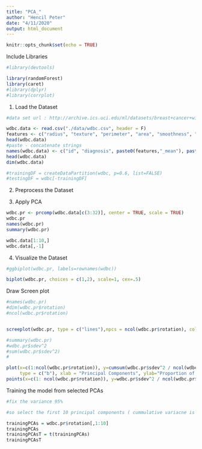 ```yaml
---
title: "PCA_"
author: "Hencil Peter"
date: "4/11/2020"
output: html_document
---
```


```r
knitr::opts_chunk$set(echo = TRUE)
```
Include Libraries 

```r
#library(devtools)

library(randomForest)
library(caret)
#library(dplyr)
#library(corrplot)

```


1. Load the Dataset
```r
#data set url : http://archive.ics.uci.edu/ml/datasets/breast+cancer+wisconsin+(diagnostic)

wdbc.data <- read.csv("./data/wdbc.csv", header = F)
features <- c("radius", "texture", "perimeter", "area", "smoothness", "compactness", "concavity", "concave_points", "symmetry", "fractal_dimension")
head(wdbc.data)
#paste - concatenate strings 
names(wdbc.data) <- c("id", "diagnosis", paste0(features,"_mean"), paste0(features,"_se"), paste0(features,"_worst"))
head(wdbc.data)
dim(wdbc.data)

#trainingDF = createDataPartition(wdbc, p=0.6, list=FALSE) 
#testingDF = wdbc[-trainingDF]
```


2. Preprocess the Dataset 


3. Apply PCA

```r
wdbc.pr <- prcomp(wdbc.data[c(3:32)], center = TRUE, scale = TRUE)
wdbc.pr 
names(wdbc.pr)
summary(wdbc.pr)

wdbc.data[1:10,]
wdbc.data[,-1]

```

4. Visualize the Dataset

```r
#ggbiplot(wdbc.pr, labels=rownames(wdbc))

biplot(wdbc.pr, choices = c(1,2), scale=1, cex=.5)

```
Draw Screen plot 

```r
#names(wdbc.pr)
#dim(wdbc.pr$rotation)
#ncol(wdbc.pr$rotation)


screeplot(wdbc.pr, type = c("lines"),npcs = ncol(wdbc.pr$rotation), col="blue")
```

```r
#summary(wdbc.pr)
#wdbc.pr$sdev^2
#sum(wdbc.pr$sdev^2)
#

plot(x=c(1:ncol(wdbc.pr$rotation)), y=cumsum(wdbc.pr$sdev^2 / ncol(wdbc.pr$rotation)) * 100, ylim = c(1,100),
     type = c("b"), xlab = "Principal Components", ylab="Proportion of Variance", col="blue")
points(x=c(1: ncol(wdbc.pr$rotation)), y=wdbc.pr$sdev^2 / ncol(wdbc.pr$rotation) * 100 , col="green", pch="+", type = "b")


```


Training the model from selected PCAs

```r
#fix the variance 95%

#so select the first 10 principal components ( cummulative variacne is 95.16%)

trainingPCAs = wdbc.pr$rotation[,1:10]
trainingPCAs
trainingPCAsT = t(trainingPCAs)
trainingPCAsT

```



